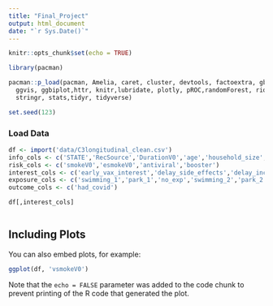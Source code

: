 ```yaml
---
title: "Final_Project"
output: html_document
date: "`r Sys.Date()`"
---
```


```r
knitr::opts_chunk$set(echo = TRUE)

library(pacman)

pacman::p_load(pacman, Amelia, caret, cluster, devtools, factoextra, gbm, GGally, ggplot2, ggthemes, 
  ggvis, ggbiplot,httr, knitr,lubridate, plotly, pROC,randomForest, rio, rpart, rpart.plot, rmarkdown, shiny, 
  stringr, stats,tidyr, tidyverse) 

set.seed(123)
```


### Load Data

```r
df <- import('data/C3longitudinal_clean.csv')
info_cols <- c('STATE','RecSource','DurationV0','age','household_size','air_travel','gender','race')
risk_cols <- c('smokeV0','esmokeV0','antiviral','booster')
interest_cols <- c('early_vax_interest','delay_side_effects','delay_inconvenient','delay_trust','children_delay_se','children_delay_incon','children_delay_trust')
exposure_cols <- c('swimming_1','park_1','no_exp','swimming_2','park_2','no_exp2','movie_1','mall_1','church_1','movie_2','mall_2','church_2')
outcome_cols <- c('had_covid')

df[,interest_cols]
```

```r

```
## Including Plots

You can also embed plots, for example:

```r
ggplot(df, 'vsmokeV0')
```

Note that the `echo = FALSE` parameter was added to the code chunk to prevent printing of the R code that generated the plot.

